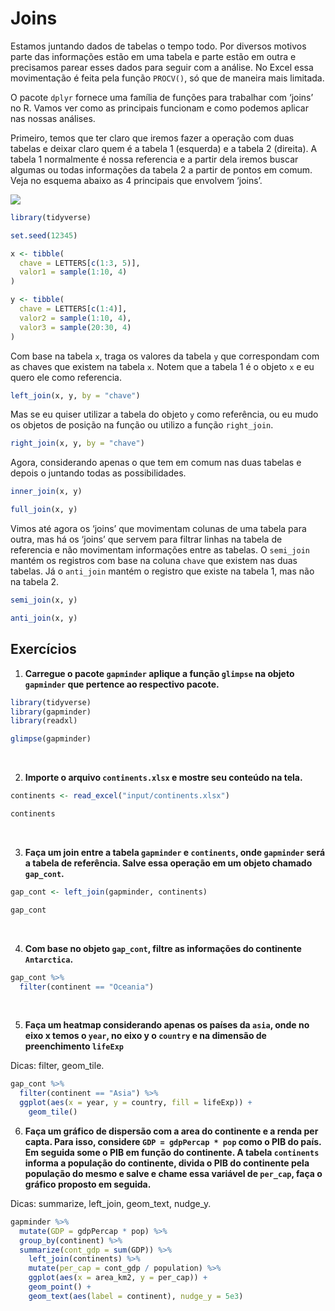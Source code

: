# Joins {-}

Estamos juntando dados de tabelas o tempo todo. Por diversos motivos parte das informações estão em uma tabela e parte estão em outra e precisamos parear esses dados para seguir com a análise. No Excel essa movimentação é feita pela função `PROCV()`, só que de maneira mais limitada.

O pacote `dplyr` fornece uma família de funções para trabalhar com 'joins' no R. Vamos ver como as principais funcionam e como podemos aplicar nas nossas análises.

Primeiro, temos que ter claro que iremos fazer a operação com duas tabelas e deixar claro quem é a tabela 1 (esquerda) e a tabela 2 (direita). A tabela 1 normalmente é nossa referencia e a partir dela iremos buscar algumas ou todas informações da tabela 2 a partir de pontos em comum. Veja no esquema abaixo as 4 principais que envolvem 'joins'.

![](https://mikoontz.github.io/data-carpentry-week/img/dplyr-joins.png)

```r
library(tidyverse)

set.seed(12345)

x <- tibble(
  chave = LETTERS[c(1:3, 5)], 
  valor1 = sample(1:10, 4)
)

y <- tibble(
  chave = LETTERS[c(1:4)], 
  valor2 = sample(1:10, 4),
  valor3 = sample(20:30, 4)
)
```

Com base na tabela `x`, traga os valores da tabela `y` que correspondam com as chaves que existem na tabela `x`. Notem que a tabela 1 é o objeto `x` e eu quero ele como referencia.

```r
left_join(x, y, by = "chave")
```

Mas se eu quiser utilizar a tabela do objeto `y` como referência, ou eu mudo os objetos de posição na função ou utilizo a função `right_join`.

```r
right_join(x, y, by = "chave")
```

Agora, considerando apenas o que tem em comum nas duas tabelas e depois o juntando todas as possibilidades.

```r
inner_join(x, y)

full_join(x, y)
```

Vimos até agora os 'joins' que movimentam colunas de uma tabela para outra, mas há os 'joins' que servem para filtrar linhas na tabela de referencia e não movimentam informações entre as tabelas. O `semi_join` mantém os registros com base na coluna `chave` que existem nas duas tabelas. Já o `anti_join` mantém o registro que existe na tabela 1, mas não na tabela 2.

```r
semi_join(x, y)

anti_join(x, y)
```


## Exercícios {-}

(@) **Carregue o pacote `gapminder` aplique a função `glimpse` na objeto `gapminder` que pertence ao respectivo pacote.**

```r
library(tidyverse)
library(gapminder)
library(readxl)

glimpse(gapminder)
```
<br>

(@) **Importe o arquivo `continents.xlsx` e mostre seu conteúdo na tela.**

```r
continents <- read_excel("input/continents.xlsx")

continents
```
<br>

(@) **Faça um join entre a tabela `gapminder` e `continents`, onde `gapminder` será a tabela de referência. Salve essa operação em um objeto chamado `gap_cont`.**

```r
gap_cont <- left_join(gapminder, continents) 

gap_cont
```
<br>


(@) **Com base no objeto `gap_cont`, filtre as informações do continente `Antarctica`.**

```r
gap_cont %>%
  filter(continent == "Oceania")
```
<br>

(@) **Faça um heatmap considerando apenas os países da `asia`, onde no eixo x temos o `year`, no eixo y o `country` e na dimensão de preenchimento `lifeExp`**

Dicas: filter, geom_tile.

```r
gap_cont %>% 
  filter(continent == "Asia") %>% 
  ggplot(aes(x = year, y = country, fill = lifeExp)) +
    geom_tile()
```


(@) **Faça um gráfico de dispersão com a area do continente e a renda per capta. Para isso, considere `GDP = gdpPercap * pop` como o PIB do país. Em seguida some o PIB em função do continente. A tabela `continents` informa a população do continente, divida o PIB do continente pela população do mesmo e salve e chame essa variável de `per_cap`, faça o gráfico proposto em seguida.**

Dicas: summarize, left_join, geom_text, nudge_y.

```r
gapminder %>%
  mutate(GDP = gdpPercap * pop) %>%  
  group_by(continent) %>%  
  summarize(cont_gdp = sum(GDP)) %>%  
    left_join(continents) %>%  
    mutate(per_cap = cont_gdp / population) %>%  
    ggplot(aes(x = area_km2, y = per_cap)) +
    geom_point() +  
    geom_text(aes(label = continent), nudge_y = 5e3)  
```


